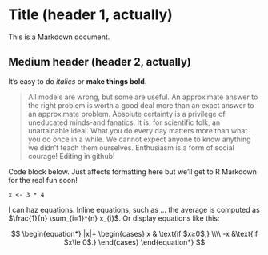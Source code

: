 Title (header 1, actually)
=====================================
  
  This is a Markdown document.

## Medium header (header 2, actually)

It's easy to do *italics* or __make things bold__.

> All models are wrong, but some are useful. An approximate answer to the right problem is worth a good deal more than an exact answer to an approximate problem. Absolute certainty is a privilege of uneducated minds-and fanatics. It is, for scientific folk, an unattainable ideal. What you do every day matters more than what you do once in a while. We cannot expect anyone to know anything we didn't teach them ourselves. Enthusiasm is a form of social courage!
Editing in github!

Code block below. Just affects formatting here but we'll get to R Markdown for the real fun soon!

```
x <- 3 * 4
```

I can haz equations. Inline equations, such as ... the average is computed as $\frac{1}{n} \sum_{i=1}^{n} x_{i}$. Or display equations like this:

$$
\begin{equation*}
|x|= 
\begin{cases} x & \text{if $x≥0$,} \\\\
-x &\text{if $x\le 0$.}
\end{cases}
\end{equation*}
$$
